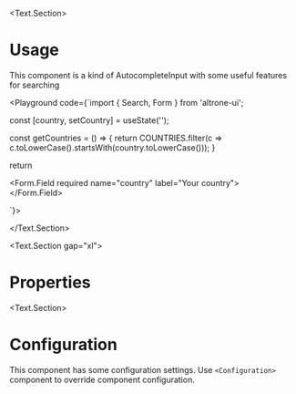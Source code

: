 
<BluePrint title="Search" description="This component is used to help user find an information in your application" />

<Text.Section>
# Usage

  This component is a kind of AutocompleteInput with some useful features for searching

  <Playground code={`import { Search, Form } from 'altrone-ui';

const [country, setCountry] = useState('');

const getCountries = () => {
  return COUNTRIES.filter(c => c.toLowerCase().startsWith(country.toLowerCase()));
}

return <Form>
  <Form.Field required name="country" label="Your country">
    <Search getSuggestions={getCountries} placeholder="Enter your country" value={country} onChange={setCountry} />
  </Form.Field>
</Form>
`}>
      <SearchDemo />
    </Playground>

</Text.Section>

<Text.Section gap="xl">
  # Properties
  <PropertiesTable title="Properties" data={SearchProperties} />
</Text.Section>

<Text.Section>
  # Configuration

  This component has some configuration settings. Use `<Configuration>` component to override component configuration.

  <ConfigTable filter="search." />
</Text.Section>

